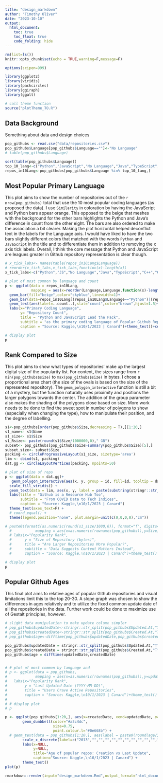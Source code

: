 ```yaml
---
title: "design_markdown"
author: "Timothy Oliver"
date: "2023-10-10"
output: 
  html_document:
    toc: true
    toc_float: true
    code_folding: hide
---
```


```r
rm(list=ls())
knitr::opts_chunk$set(echo = TRUE,warning=F,message=F)
```

```r
options(scipen=999)

library(ggplot2)
library(viridis)
library(packcircles)
library(ggiraph)
library(ggalt)

# call theme function
source("plotTheme_TO.R")
```

## Data Background

Something about data and design choices

```r
pop_githubs <- read.csv("data/repositories.csv")
pop_githubs$Language[pop_githubs$Language==""]<-"No Language"
# table(pop_githubs$Language)

sort(table(pop_githubs$Language))
top_10_lang<-c("Python","JavaScript","No Language","Java","TypeScript","C++","Go","C","C#","PHP")
repos_in10Lang<-pop_githubs[pop_githubs$Language %in% top_10_lang,]
```

## Most Popular Primary Language

This plot aims to show the number of repositories out of the `r nrow(pop_githubs)` total that use the 10 most popular coding languages (as proposed the data). I use `Similarity` in coloration by having the JavaScript and Python bars appear orange. This opposed to the beige that meshes with the background for the other bars highlights the Python and Java's difference in count from the other eight. The bars are also ordered to make the association a bit clearer. Making the plot horizontal helped deconflict text in the labels for the Language axis. I would have liked to have the two bars slightly different colors that matched with the words `Python` and   `JavaScript` in the title and to differentiate them in addition to removing the x axis tick labels. Overall, I think the core message that Python and JavaScript are leagues greater in Github repository representation is clear though.

```r
# x_tick_labs<- names(table(repos_in10Lang$Language))
# reorder(x_tick_labs,x_tick_labs,function(x)-length(x))
x_tick_labs<-c("Python","JS","No Language","Java","TypeScript","C++","Go","C","C","PHP")

# plot of most common by language and count
p <- ggplot(data = repos_in10Lang,
            mapping = aes(x=reorder(Language,Language,function(x)-length(x))))+
  geom_bar(fill="beige",color="skyblue",linewidth=1)+
  geom_bar(data=repos_in10Lang[(repos_in10Lang$Language=="Python")|(repos_in10Lang$Language=="JavaScript"),],fill="orange")+
  geom_text(aes(label=..count..),stat="count",color="brown",hjust=1.5)+
  labs(x="Primary Coding Language",
       y= "Repository Count",
       title = "Python and JavaScript Lead the Pack",
       subtitle = "as the primary coding language of Popular Github Repositories",
       caption = "Source: Kaggle,\n10/1/2023 | Canard")+theme_test()+coord_flip()# adding +scale_x_discrete(x_tick_labs) did 

# display plot
p
```
## Rank Compared to Size

This plot aims to show what types of repositories' make up the largest digital size of the popularity list. For context, the sizes range from `r min(pop_githubs$size)` to `max(pop_githubs$size)` in bytes. I chose a proportional area chart (the size of the ovals is based on the size of the represented repository). The `geom_polygon_interactive` function is still a bit of a mystery, but the function naturally uses proximity and positions the larger polygons towards the center. The addition of the group parameter also makes the shading of the polygons close based on size. More work needs to be done to find the sweet spot in number of polygons to show (especially when changing the type), how to manipulate their position, and the degree of labelling.

```r
s1<-pop_githubs[order(pop_githubs$Size,decreasing = T),][1:20,]
s1_name<- s1$Name
s1_size<- s1$Size
s1_Rsize<- paste(round(s1$Size/1000000,0)," GB")
subset<- pop_githubs[pop_githubs$Size>summary(pop_githubs$Size)[5],]
subset_size<- subset$Size
packing <- circleProgressiveLayout(s1_size, sizetype='area')
lim <- cbind(s1, packing)
dat.gg <- circleLayoutVertices(packing, npoints=50)

# plot of size of repo
p <- ggplot(data = dat.gg)+
   geom_polygon_interactive(aes(x, y, group = id, fill=id, tooltip = data$text['id'], data_id = id), colour = "black", alpha = 0.6,show.legend=F) +
  scale_fill_viridis() +
  geom_text(data = lim, aes(x, y, label = paste(substring(stringr::str_to_title(s1_name,locale="en"),1,10),"\n",paste0(formatC(as.numeric(round(s1_size/1000000,0)), format="f", digits=0, big.mark=",")," GB"))), size=2, color="black") +
  labs(title = "Github is a Resource Hub Too",
       subtitle = "From COVID Data to Tech Indices",
       caption = "Source: Kaggle,\n10/1/2023 | Canard")
  theme_test(axes_text=F) +
  # coord_equal() +
  theme(legend.position="none", plot.margin=unit(c(0,0,0,0),"cm")) 

# paste0(formatC(as.numeric(round(s1_size/1000,0)), format="f", digits=0, big.mark=",")," MB")
  #           mapping = aes(x=as.numeric(rownames(pop_githubs)),y=Size))+geom_point()+
  # labs(x="Popularity Rank",
  #      y = "Size of Repository (bytes)",
  #      title = "Are Larger Repositories More Popular?",
  #      subtitle = "Data Suggests Content Matters Instead",
  #      caption = "Source: Kaggle,\n10/1/2023 | Canard")+theme_test()

# display plot
p
```

## Popular Github Ages

This final plot aims to relative ages of popular Github repositories and visual limitations limit this to the top 20-30. A slope graph was chosen to show the differences in ages relatively and to utilize the fixed common update date of all the repositories in the data. Further work could be done to maximize use of Gestalt principles, however.

```r
# slight data manipulation to make update column simpler
# pop_githubs$updatedDate<-stringr::str_split(pop_githubs$Updated.At,"T",simplify=T)[1]
# pop_githubs$createdDate<-stringr::str_split(pop_githubs$Created.At,"T",simplify=T)[1]
# pop_githubs$age<-difftime(pop_githubs$updatedDate,pop_githubs$createdDate)

pop_githubs$updatedDate = stringr::str_split(pop_githubs$Updated.At,"T",simplify=T)[,1]
pop_githubs$createdDate = stringr::str_split(pop_githubs$Created.At,"T",simplify=T)[,1]
pop_githubs$age = difftime(updatedDate,createdDate)


# # plot of most common by language and 
# p <- ggplot(data = pop_githubs,
#             mapping = aes(x=as.numeric(rownames(pop_githubs)),y=updatedDate))+geom_point()+
#   labs(x="Popularity Rank",
#        y = "Last Updated Date (YYYY-MM-DD)",
#        title = "Users Crave Active Repositories",
#        caption = "Source: Kaggle,\n10/1/2023 | Canard")+theme_test()
# 
# # display plot
# p

p <- ggplot(pop_githubs[1:20,], aes(x=createdDate, xend=updatedDate, y=age, group=age)) + 
        geom_dumbbell(color="#a3c4dc", 
                      size=0.75, 
                      point.colour.l="#0e668b") + 
  # geom_text(data = pop_githubs[1:20,], aes(label = paste0(round(age/365,0)," Years")))+
        scale_x_discrete(label=c("2013","","","","","","","","","","","","","","","","","","","","2023")) + 
        labs(x=NULL, 
             y=NULL, 
             title="Age of popular repos: Creation vs Last Update",  
             caption="Source: Kaggle,\n10/1/2023 | Canard") +
        theme_test()
plot(p)
```

```r
rmarkdown::render(input="design_markdown.Rmd",output_format="html_document",output_file="DataViz_Assignment.html")
```
